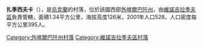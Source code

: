 {{coord|48|3|47|N|22|59|21|E|scale:30000|display=title}}

'''扎季西夫卡'''（{{lang-uk|Затисівка}}），是[[烏克蘭|烏克蘭]]的村落，位於該國西部[[外喀爾巴阡州|外喀爾巴阡州]]，由[[維諾吉拉季夫區|維諾吉拉季夫區]]負責管轄，面積1.34平方公里，海拔高度126米，2001年人口528，人口密度每平方公里395人。

{{DEFAULTSORT:Затисівка}}

[[Category:外喀爾巴阡州村落|Category:外喀爾巴阡州村落]]
[[Category:維諾吉拉季夫區村落|Category:維諾吉拉季夫區村落]]


{{Zakarpattia-geo-stub}}